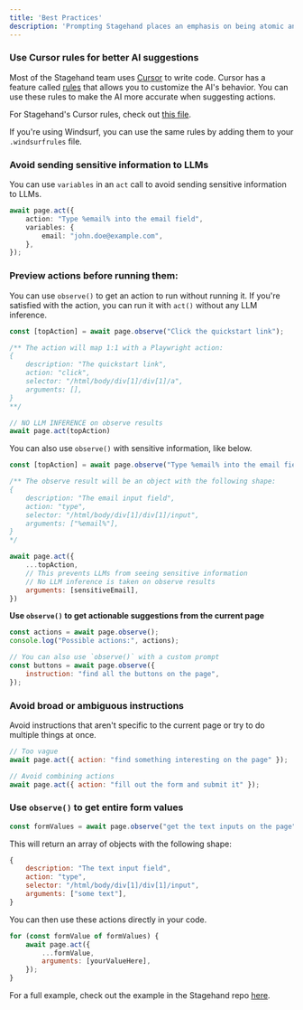 ```yaml
---
title: 'Best Practices'
description: 'Prompting Stagehand places an emphasis on being atomic and specific. Here are some guidelines to help you use Stagehand effectively.'
---
```


### Use Cursor rules for better AI suggestions

Most of the Stagehand team uses [Cursor](https://www.cursor.com/) to write code. Cursor has a feature called [rules](https://docs.cursor.com/context/rules-for-ai) that allows you to customize the AI's behavior. You can use these rules to make the AI more accurate when suggesting actions.

For Stagehand's Cursor rules, check out [this file](https://github.com/browserbase/stagehand-scaffold/blob/main/.cursorrules). 

If you're using Windsurf, you can use the same rules by adding them to your `.windsurfrules` file.



### Avoid sending sensitive information to LLMs

You can use `variables` in an `act` call to avoid sending sensitive information to LLMs.
```typescript
await page.act({
	action: "Type %email% into the email field",
	variables: {
		email: "john.doe@example.com",
	},
});
```

### Preview actions before running them:
You can use `observe()` to get an action to run without running it.
If you're satisfied with the action, you can run it with `act()` without any LLM inference.

```typescript
const [topAction] = await page.observe("Click the quickstart link");

/** The action will map 1:1 with a Playwright action:
{
	description: "The quickstart link",
	action: "click",
	selector: "/html/body/div[1]/div[1]/a",
	arguments: [],
}
**/

// NO LLM INFERENCE on observe results
await page.act(topAction)
```

You can also use `observe()` with sensitive information, like below.
```javascript
const [topAction] = await page.observe("Type %email% into the email field");

/** The observe result will be an object with the following shape:
{
	description: "The email input field",
	action: "type",
	selector: "/html/body/div[1]/div[1]/input",
	arguments: ["%email%"],
}
*/

await page.act({
	...topAction,
	// This prevents LLMs from seeing sensitive information
	// No LLM inference is taken on observe results
	arguments: [sensitiveEmail],
})
```

**Use `observe()` to get actionable suggestions from the current page**

```javascript
const actions = await page.observe();
console.log("Possible actions:", actions);

// You can also use `observe()` with a custom prompt
const buttons = await page.observe({
	instruction: "find all the buttons on the page",
});
```

### Avoid broad or ambiguous instructions
Avoid instructions that aren't specific to the current page or try to do multiple things at once.

```javascript
// Too vague
await page.act({ action: "find something interesting on the page" });

// Avoid combining actions
await page.act({ action: "fill out the form and submit it" });
```

### Use `observe()` to get entire form values

```javascript
const formValues = await page.observe("get the text inputs on the page");
```

This will return an array of objects with the following shape:
```javascript
{
	description: "The text input field",
	action: "type",
	selector: "/html/body/div[1]/div[1]/input",
	arguments: ["some text"],
}
```

You can then use these actions directly in your code.
```javascript
for (const formValue of formValues) {
	await page.act({
		...formValue,
		arguments: [yourValueHere],
	});
}
```

For a full example, check out the example in the Stagehand repo [here](https://github.com/browserbase/stagehand/blob/main/examples/form_filling_sensible.ts).
